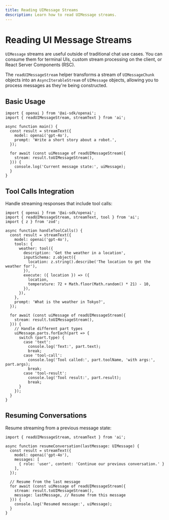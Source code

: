```yaml
---
title: Reading UIMessage Streams
description: Learn how to read UIMessage streams.
---
```


# Reading UI Message Streams

`UIMessage` streams are useful outside of traditional chat use cases. You can consume them for terminal UIs, custom stream processing on the client, or React Server Components (RSC).

The `readUIMessageStream` helper transforms a stream of `UIMessageChunk` objects into an `AsyncIterableStream` of `UIMessage` objects, allowing you to process messages as they're being constructed.

## Basic Usage

```tsx
import { openai } from '@ai-sdk/openai';
import { readUIMessageStream, streamText } from 'ai';

async function main() {
  const result = streamText({
    model: openai('gpt-4o'),
    prompt: 'Write a short story about a robot.',
  });

  for await (const uiMessage of readUIMessageStream({
    stream: result.toUIMessageStream(),
  })) {
    console.log('Current message state:', uiMessage);
  }
}
```

## Tool Calls Integration

Handle streaming responses that include tool calls:

```tsx
import { openai } from '@ai-sdk/openai';
import { readUIMessageStream, streamText, tool } from 'ai';
import { z } from 'zod';

async function handleToolCalls() {
  const result = streamText({
    model: openai('gpt-4o'),
    tools: {
      weather: tool({
        description: 'Get the weather in a location',
        inputSchema: z.object({
          location: z.string().describe('The location to get the weather for'),
        }),
        execute: ({ location }) => ({
          location,
          temperature: 72 + Math.floor(Math.random() * 21) - 10,
        }),
      }),
    },
    prompt: 'What is the weather in Tokyo?',
  });

  for await (const uiMessage of readUIMessageStream({
    stream: result.toUIMessageStream(),
  })) {
    // Handle different part types
    uiMessage.parts.forEach(part => {
      switch (part.type) {
        case 'text':
          console.log('Text:', part.text);
          break;
        case 'tool-call':
          console.log('Tool called:', part.toolName, 'with args:', part.args);
          break;
        case 'tool-result':
          console.log('Tool result:', part.result);
          break;
      }
    });
  }
}
```

## Resuming Conversations

Resume streaming from a previous message state:

```tsx
import { readUIMessageStream, streamText } from 'ai';

async function resumeConversation(lastMessage: UIMessage) {
  const result = streamText({
    model: openai('gpt-4o'),
    messages: [
      { role: 'user', content: 'Continue our previous conversation.' }
    ],
  });

  // Resume from the last message
  for await (const uiMessage of readUIMessageStream({
    stream: result.toUIMessageStream(),
    message: lastMessage, // Resume from this message
  })) {
    console.log('Resumed message:', uiMessage);
  }
}
```
